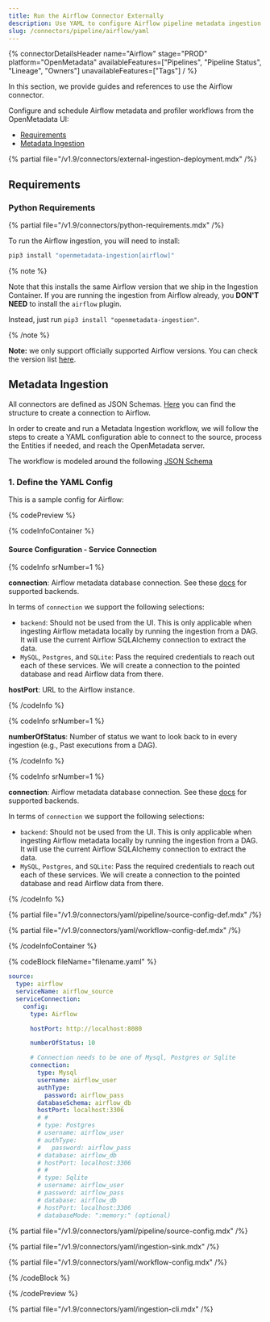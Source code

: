 ```yaml
---
title: Run the Airflow Connector Externally
description: Use YAML to configure Airflow pipeline metadata ingestion including DAGs, tasks, scheduling, and lineage mapping.
slug: /connectors/pipeline/airflow/yaml
---
```



{% connectorDetailsHeader
name="Airflow"
stage="PROD"
platform="OpenMetadata"
availableFeatures=["Pipelines", "Pipeline Status", "Lineage", "Owners"]
unavailableFeatures=["Tags"]
/ %}

In this section, we provide guides and references to use the Airflow connector.

Configure and schedule Airflow metadata and profiler workflows from the OpenMetadata UI:

- [Requirements](#requirements)
- [Metadata Ingestion](#metadata-ingestion)

{% partial file="/v1.9/connectors/external-ingestion-deployment.mdx" /%}

## Requirements

### Python Requirements

{% partial file="/v1.9/connectors/python-requirements.mdx" /%}

To run the Airflow ingestion, you will need to install:

```bash
pip3 install "openmetadata-ingestion[airflow]"
```

{% note %}

Note that this installs the same Airflow version that we ship in the Ingestion Container. If you are running
the ingestion from Airflow already, you **DON'T NEED** to install the `airflow` plugin.

Instead, just run `pip3 install "openmetadata-ingestion"`.

{% /note %}


**Note:** we only support officially supported Airflow versions. You can check the version list [here](https://airflow.apache.org/docs/apache-airflow/stable/installation/supported-versions.html).

## Metadata Ingestion

All connectors are defined as JSON Schemas.
[Here](https://github.com/open-metadata/OpenMetadata/blob/main/openmetadata-spec/src/main/resources/json/schema/entity/services/connections/pipeline/airflowConnection.json)
you can find the structure to create a connection to Airflow.

In order to create and run a Metadata Ingestion workflow, we will follow
the steps to create a YAML configuration able to connect to the source,
process the Entities if needed, and reach the OpenMetadata server.

The workflow is modeled around the following
[JSON Schema](https://github.com/open-metadata/OpenMetadata/blob/main/openmetadata-spec/src/main/resources/json/schema/metadataIngestion/workflow.json)

### 1. Define the YAML Config

This is a sample config for Airflow:

{% codePreview %}

{% codeInfoContainer %}

#### Source Configuration - Service Connection

{% codeInfo srNumber=1 %}

**connection**: Airflow metadata database connection. See
  these [docs](https://airflow.apache.org/docs/apache-airflow/stable/howto/set-up-database.html)
  for supported backends.

In terms of `connection` we support the following selections:

- `backend`: Should not be used from the UI. This is only applicable when ingesting Airflow metadata locally by running
  the ingestion from a DAG. It will use the current Airflow SQLAlchemy connection to extract the data.
- `MySQL`, `Postgres`, and `SQLite`: Pass the required credentials to reach out each of these services. We will
  create a connection to the pointed database and read Airflow data from there.

**hostPort**: URL to the Airflow instance.


{% /codeInfo %}

{% codeInfo srNumber=1 %}

**numberOfStatus**: Number of status we want to look back to in every ingestion (e.g., Past executions from a DAG).



{% /codeInfo %}

{% codeInfo srNumber=1 %}

**connection**: Airflow metadata database connection. See
  these [docs](https://airflow.apache.org/docs/apache-airflow/stable/howto/set-up-database.html)
  for supported backends.

In terms of `connection` we support the following selections:

- `backend`: Should not be used from the UI. This is only applicable when ingesting Airflow metadata locally by running
  the ingestion from a DAG. It will use the current Airflow SQLAlchemy connection to extract the data.
- `MySQL`, `Postgres`, and `SQLite`: Pass the required credentials to reach out each of these services. We will
  create a connection to the pointed database and read Airflow data from there.

{% /codeInfo %}

{% partial file="/v1.9/connectors/yaml/pipeline/source-config-def.mdx" /%}

<IngestionSinkDef />

{% partial file="/v1.9/connectors/yaml/workflow-config-def.mdx" /%}

{% /codeInfoContainer %}

{% codeBlock fileName="filename.yaml" %}

```yaml {% isCodeBlock=true %}
source:
  type: airflow
  serviceName: airflow_source
  serviceConnection:
    config:
      type: Airflow
```
```yaml {% srNumber=6 %}
      hostPort: http://localhost:8080
```
```yaml {% srNumber=6 %}
      numberOfStatus: 10
```
```yaml {% srNumber=6 %}
      # Connection needs to be one of Mysql, Postgres or Sqlite
      connection:
        type: Mysql
        username: airflow_user
        authType:
          password: airflow_pass
        databaseSchema: airflow_db
        hostPort: localhost:3306
        # #
        # type: Postgres
        # username: airflow_user
        # authType:
        #   password: airflow_pass
        # database: airflow_db
        # hostPort: localhost:3306
        # #
        # type: Sqlite
        # username: airflow_user
        # password: airflow_pass
        # database: airflow_db
        # hostPort: localhost:3306
        # databaseMode: ":memory:" (optional)
```

{% partial file="/v1.9/connectors/yaml/pipeline/source-config.mdx" /%}

{% partial file="/v1.9/connectors/yaml/ingestion-sink.mdx" /%}

{% partial file="/v1.9/connectors/yaml/workflow-config.mdx" /%}

{% /codeBlock %}

{% /codePreview %}

{% partial file="/v1.9/connectors/yaml/ingestion-cli.mdx" /%}

